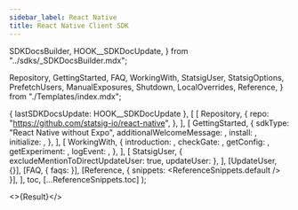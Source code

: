 ```yaml
---
sidebar_label: React Native
title: React Native Client SDK
---
```



  SDKDocsBuilder,
  HOOK__SDKDocUpdate,
} from "../sdks/_SDKDocsBuilder.mdx";

  Repository,
  GettingStarted,
  FAQ,
  WorkingWith,
  StatsigUser,
  StatsigOptions,
  PrefetchUsers,
  ManualExposures,
  Shutdown,
  LocalOverrides,
  Reference,
} from "./Templates/index.mdx";


  { lastSDKDocsUpdate: HOOK__SDKDocUpdate },
  [
    [
      Repository,
      {
        repo: "https://github.com/statsig-io/react-native",
      },
    ],
    [
      GettingStarted,
      {
        sdkType: "React Native without Expo",
        additionalWelcomeMessage: <AdditionalWelcome />,
        install: <Install />,
        initialize: <Initialize />,
      },
    ],
    [
      WorkingWith,
      {
        introduction: <WorkingWithIntro />,
        checkGate: <CheckGate />,
        getConfig: <GetConfig />,
        getExperiment: <GetExperiment />,
        logEvent: <LogEvent />,
      },
    ],
    [
      StatsigUser,
      { excludeMentionToDirectUpdateUser: true, updateUser: <InitUser /> },
    ],
    [UpdateUser, {}],
    [FAQ, { faqs: <MoreFAQs /> }],
    [Reference, { snippets: <ReferenceSnippets.default /> }],
  ],
  toc,
  [...ReferenceSnippets.toc]
);

<>{Result}</>
